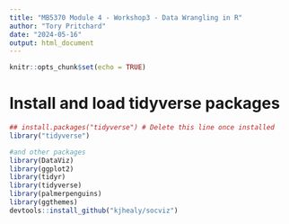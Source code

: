 ```yaml
---
title: "MB5370 Module 4 - Workshop3 - Data Wrangling in R"
author: "Tory Pritchard"
date: "2024-05-16"
output: html_document
---
```


```r
knitr::opts_chunk$set(echo = TRUE)
```

# Install and load tidyverse packages
```r
## install.packages("tidyverse") # Delete this line once installed
library("tidyverse")

#and other packages
library(DataViz)
library(ggplot2)
library(tidyr)
library(tidyverse)
library(palmerpenguins)
library(ggthemes)
devtools::install_github("kjhealy/socviz")
```

# 
```r

```

